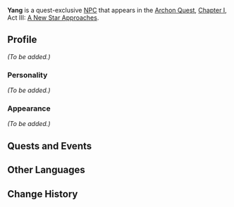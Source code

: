 {{Meta
<!-- Remove this template after adding the missing info -->
|missing_NPC_profile  = yes
}}
{{About|the Archon Quest-exclusive NPC|the event-exclusive NPC|Yang (Unreconciled Stars)}}
{{Character Infobox
|type             = Quest NPC
|image            = NPC Yang.png
|region           = Liyue
|affiliation      = Millelith
|title            = Millelith
}}
'''Yang''' is a quest-exclusive [[NPC]] that appears in the [[Archon Quest]], [[Chapter I]], Act III: [[A New Star Approaches]].
<!--
==Location==
<gallery>
NPC Location Yang.png|Yang's location
NPC Location Yang Context.png|Additional context
</gallery>
-->
==Profile==
<!-- detailed story/lore information goes here -->
''(To be added.)''

===Personality===
''(To be added.)''

===Appearance===
''(To be added.)''

==Quests and Events==
{{Quests and Events}}

==Other Languages==
{{Other Languages|default_hidden = 1
|en      = Yang
|zhs     = 阿阳
|zhs_rm  = Ā Yáng
|zht     = 阿陽
|zht_rm  = Ā Yáng
|ja      = 阿陽
|ja_rm   = A You{{Assumed}}
|ko      = 단양
|ko_rm   = Danyang
|es      = Apolo
|fr      = Yang
|ru      = Ян
|th      = Yang
|vi      = Yang
|de      = Yang
|id      = Yang
|pt      = Yang
|tr      = Yang
|it      = Yang
}}

==Change History==
{{Change History|1.0}}
<!--
==References==
{{Reflist}}-->